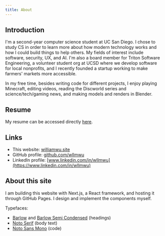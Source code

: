 ```yaml
---
title: About
---
```


## Introduction

I'm a second-year computer science student at UC San Diego. I chose to study CS in order to learn more about how modern technology works and how I could build things to help others. My fields of interest include software, security, UX, and AI. I'm also a board member for Triton Software Engineering, a volunteer student org at UCSD where we develop software for local nonprofits, and I recently founded a startup working to make farmers' markets more accessible.

In my free time, besides writing code for different projects, I enjoy playing Minecraft, editing videos, reading the Discworld series and science/tech/gaming news, and making models and renders in Blender.

## Resume

My resume can be accessed directly [here](/resume.pdf).

## Links

- This website: [williamwu.site](/)
- GitHub profile: [github.com/wllmwu](https://github.com/wllmwu)
- LinkedIn profile: [www.linkedin.com/in/wllmwu](https://www.linkedin.com/in/wllmwu)

## About this site

I am building this website with Next.js, a React framework, and hosting it through GitHub Pages. I design and implement the components myself.

Typefaces:

- [Barlow](https://fonts.google.com/specimen/Barlow) and [Barlow Semi Condensed](https://fonts.google.com/specimen/Barlow+Semi+Condensed) (headings)
- [Noto Serif](https://fonts.google.com/noto/specimen/Noto+Serif) (body text)
- [Noto Sans Mono](https://fonts.google.com/noto/specimen/Noto+Sans+Mono) (code)
